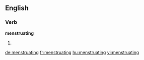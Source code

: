 ==English==

===Verb===
'''menstruating'''

# {{present participle of|[[menstruate]]}}

[[de:menstruating]]
[[fr:menstruating]]
[[hu:menstruating]]
[[vi:menstruating]]